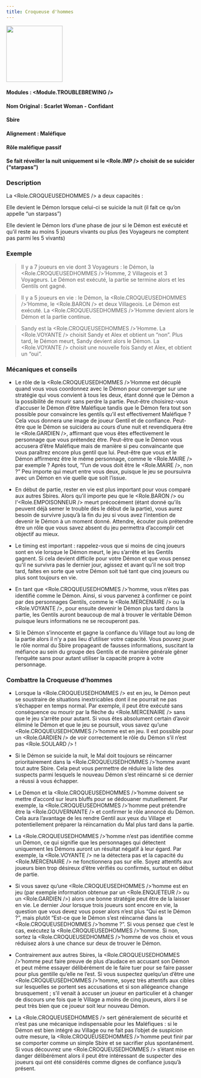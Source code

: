 ```yaml
---
title: Croqueuse d'hommes
---
```



<img src='/img/blood-on-the-clocktower/roles/croqueuse-d-homme.png' height='150' />

#### Modules : <Module.TROUBLEBREWING />
#### Nom Original : Scarlet Woman - Confidant
#### Sbire
#### Alignement : Maléfique
#### Rôle maléfique passif
#### Se fait réveiller la nuit uniquement si le <Role.IMP /> choisit de se suicider (“starpass”)


### Description
La <Role.CROQUEUSEDHOMMES /> a deux capacités : 

Elle devient le Démon lorsque celui-ci se suicide la nuit (il fait ce qu’on appelle “un starpass”) 

Elle devient le Démon lors d’une phase de jour si le Démon est exécuté et qu’il reste au moins 5 joueurs vivants ou plus (les Voyageurs ne comptent pas parmi les 5 vivants)


### Exemple 
> Il y a 7 joueurs en vie dont 3 Voyageurs : le Démon, la <Role.CROQUEUSEDHOMMES />’Homme, 2 Villageois et 3 Voyageurs. Le Démon est exécuté, la partie se termine alors et les Gentils ont gagné. 

> Il y a 5 joueurs en vie : le Démon, la <Role.CROQUEUSEDHOMMES />’Homme, le <Role.BARON /> et deux Villageois. Le Démon est exécuté. La <Role.CROQUEUSEDHOMMES />’Homme devient alors le Démon et la partie continue.

> Sandy est la <Role.CROQUEUSEDHOMMES />’Homme. La <Role.VOYANTE /> choisit Sandy et Alex et obtient un “non”. Plus tard, le Démon meurt, Sandy devient alors le Démon. La <Role.VOYANTE /> choisit une nouvelle fois Sandy et Alex, et obtient un “oui”.


### Mécaniques et conseils
- Le rôle de la <Role.CROQUEUSEDHOMMES />’Homme est décuplé quand vous vous coordonnez avec le Démon pour converger sur une stratégie qui vous convient à tous les deux, étant donné que le Démon a la possibilité de mourir sans perdre la partie. Peut-être choisirez-vous d’accuser le Démon d’être Maléfique tandis que le Démon fera tout son possible pour convaincre les gentils qu’il est effectivement Maléfique ? Cela vous donnera une image de joueur Gentil et de confiance. Peut-être que le Démon se suicidera au cours d’une nuit et revendiquera être le <Role.GARDIEN />, affirmant que vous êtes effectivement le personnage que vous prétendez être. Peut-être que le Démon vous accusera d’être Maléfique mais de manière si peu convaincante que vous paraîtrez encore plus gentil que lui. Peut-être que vous et le Démon affirmerez être le même personnage, comme le <Role.MAIRE /> par exemple ? Après tout, “l’un de vous doit être le <Role.MAIRE />, non ?” Peu importe qui meurt entre vous deux, puisque le jeu se poursuivra avec un Démon en vie quelle que soit l’issue.

- En début de partie, rester en vie est plus important pour vous comparé aux autres Sbires. Alors qu’il importe peu que le <Role.BARON /> ou l’<Role.EMPOISONNEUR /> meurt précocément (étant donné qu’ils peuvent déjà semer le trouble dès le début de la partie), vous aurez besoin de survivre jusqu’à la fin du jeu si vous avez l’intention de devenir le Démon à un moment donné. Attendre, écouter puis prétendre être un rôle que vous savez absent du jeu permettra d’accomplir cet objectif au mieux.

- Le timing est important : rappelez-vous que si moins de cinq joueurs sont en vie lorsque le Démon meurt, le jeu s’arrête et les Gentils gagnent. Si cela devient difficile pour votre Démon et que vous pensez qu’il ne survivra pas le dernier jour, agissez et avant qu’il ne soit trop tard, faites en sorte que votre Démon soit tué tant que cinq joueurs ou plus sont toujours en vie.

- En tant que <Role.CROQUEUSEDHOMMES />’homme, vous n’êtes pas identifié comme le Démon. Ainsi, si vous parvenez à confirmer ce point par des personnages Gentils, comme le <Role.MERCENAIRE /> ou la <Role.VOYANTE />, pour ensuite devenir le Démon plus tard dans la partie, les Gentils auront beaucoup de mal à trouver le véritable Démon puisque leurs informations ne se recouperont pas. 

- Si le Démon s’innocente et gagne la confiance du Village tout au long de la partie alors il n’y a pas lieu d’utiliser votre capacité. Vous pouvez jouer le rôle normal du Sbire propageant de fausses informations, suscitant la méfiance au sein du groupe des Gentils et de manière générale gêner l’enquête sans pour autant utiliser la capacité propre à votre personnage.


### Combattre la Croqueuse d’hommes
- Lorsque la <Role.CROQUEUSEDHOMMES /> est en jeu, le Démon peut se soustraire de situations inextricables dont il ne pourrait ne pas s’échapper en temps normal. Par exemple, il peut être exécuté sans conséquence ou mourir par la flèche du <Role.MERCENAIRE /> sans que le jeu s’arrête pour autant. Si vous êtes absolument certain d’avoir éliminé le Démon et que le jeu se poursuit, vous savez qu’une <Role.CROQUEUSEDHOMMES />’homme est en jeu.  Il est possible pour un <Role.GARDIEN /> de voir correctement le rôle du Démon s’il n’est pas <Role.SOULARD /> !

- Si le Démon se suicide la nuit, le Mal doit toujours se réincarner prioritairement dans la <Role.CROQUEUSEDHOMMES />’homme avant tout autre Sbire. Cela peut vous permettre de réduire la liste des suspects parmi lesquels le nouveau Démon s’est réincarné si ce dernier a réussi à vous échapper.

- Le Démon et la <Role.CROQUEUSEDHOMMES />’homme doivent se mettre d’accord sur leurs bluffs pour se dédouaner mutuellement. Par exemple, la <Role.CROQUEUSEDHOMMES />’homme peut prétendre être la <Role.GOUVERNANTE /> et confirmer le rôle annoncé du Démon. Cela aura l’avantage de les rendre Gentil aux yeux du Village et potentiellement préparer la réincarnation du Mal plus tard dans la partie.

- La <Role.CROQUEUSEDHOMMES />’homme n’est pas identifiée comme un Démon, ce qui signifie que les personnages qui détectent uniquement les Démons auront un résultat négatif à leur égard. Par exemple, la <Role.VOYANTE /> ne la détectera pas et la capacité du <Role.MERCENAIRE /> ne fonctionnera pas sur elle. Soyez attentifs aux joueurs bien trop désireux d’être vérifiés ou confirmés, surtout en début de partie.

- Si vous savez qu’une <Role.CROQUEUSEDHOMMES />’homme est en jeu (par exemple information obtenue par un <Role.ENQUETEUR /> ou un <Role.GARDIEN />) alors une bonne stratégie peut être de la laisser en vie. Le dernier Jour lorsque trois joueurs sont encore en vie, la question que vous devez vous poser alors n’est plus “Qui est le Démon ?”, mais plutôt “Est-ce que le Démon s’est réincarné dans la <Role.CROQUEUSEDHOMMES />’homme ?”. Si vous pensez que c’est le cas, exécutez la <Role.CROQUEUSEDHOMMES />’homme. Si non, sortez la <Role.CROQUEUSEDHOMMES />’homme de vos choix et vous réduisez alors à une chance sur deux de trouver le Démon.

- Contrairement aux autres Sbires, la <Role.CROQUEUSEDHOMMES />’homme peut faire preuve de plus d’audace en accusant son Démon et peut même essayer délibérément de le faire tuer pour se faire passer pour plus gentille qu’elle ne l’est. Si vous suspectez quelqu’un d’être une <Role.CROQUEUSEDHOMMES />’homme, soyez très attentifs aux cibles sur lesquelles se portent ses accusations et si son allégeance change brusquement ; s’il venait à accuser un joueur en particulier et à changer de discours une fois que le Village a moins de cinq joueurs, alors il se peut très bien que ce joueur soit leur nouveau Démon.

- La <Role.CROQUEUSEDHOMMES /> sert généralement de sécurité et n’est pas une mécanique indispensable pour les Maléfiques : si le Démon est bien intégré au Village ou ne fait pas l’objet de suspicion outre mesure, la <Role.CROQUEUSEDHOMMES />’homme peut finir par se comporter comme un simple Sbire et se sacrifier plus spontanément. Si vous découvrez une <Role.CROQUEUSEDHOMMES /> s’étant mise en danger délibérément alors il peut être intéressant de suspecter des joueurs qui ont été considérés comme dignes de confiance jusqu’à présent.
